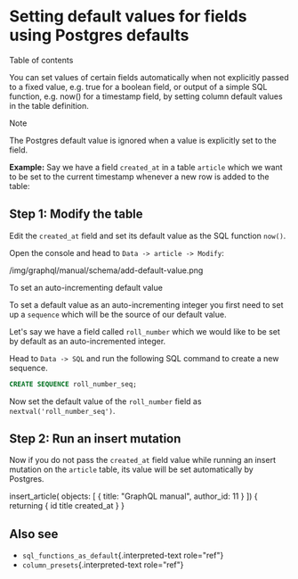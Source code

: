 
Setting default values for fields using Postgres defaults
=========================================================

Table of contents

You can set values of certain fields automatically when not explicitly
passed to a fixed value, e.g. true for a boolean field, or output of a
simple SQL function, e.g. now() for a timestamp field, by setting column
default values in the table definition.

Note

The Postgres default value is ignored when a value is explicitly set to
the field.

**Example:** Say we have a field `created_at` in a table `article` which
we want to be set to the current timestamp whenever a new row is added
to the table:

Step 1: Modify the table
------------------------

Edit the `created_at` field and set its default value as the SQL
function `now()`.

Open the console and head to `Data -> article -> Modify`:

/img/graphql/manual/schema/add-default-value.png

To set an auto-incrementing default value

To set a default value as an auto-incrementing integer you first need to
set up a `sequence` which will be the source of our default value.

Let\'s say we have a field called `roll_number` which we would like to
be set by default as an auto-incremented integer.

Head to `Data -> SQL` and run the following SQL command to create a new
sequence.

```SQL
CREATE SEQUENCE roll_number_seq;
```

Now set the default value of the `roll_number` field as
`nextval('roll_number_seq')`.

Step 2: Run an insert mutation
------------------------------

Now if you do not pass the `created_at` field value while running an
insert mutation on the `article` table, its value will be set
automatically by Postgres.

  insert_article(
    objects: [
      {
        title: \"GraphQL manual\",
        author_id: 11
      }
    ]) {
    returning {
      id
      title
      created_at
    }
  }


Also see
--------

-   `sql_functions_as_default`{.interpreted-text role="ref"}
-   `column_presets`{.interpreted-text role="ref"}
